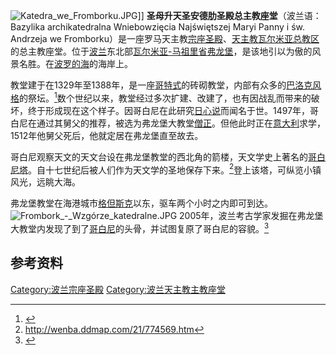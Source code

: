 [[File:Katedra_we_Fromborku.JPG|thumb]]]]
'''圣母升天圣安德肋圣殿总主教座堂'''（波兰语：Bazylika archikatedralna Wniebowzięcia Najświętszej Maryi Panny i św. Andrzeja we Fromborku）是一座罗马天主教[[宗座圣殿|宗座圣殿]]、[[天主教瓦尔米亚总教区|天主教瓦尔米亚总教区]]的总主教座堂。位于[[波兰|波兰]]东北部[[瓦尔米亚-马祖里省|瓦尔米亚-马祖里省]][[弗龙堡|弗龙堡]]，是该地引以为傲的风景名胜。在[[波罗的海|波罗的海]]的海岸上。

教堂建于在1329年至1388年，是一座[[哥特式|哥特式]]的砖砌教堂，内部有众多的[[巴洛克风格|巴洛克风格]]的祭坛。<ref>{{Cite web |url=http://www.inyourpocket.com/poland/frombork |title=存档副本 |accessdate=2010-02-22 |archive-date=2015-01-06 |archive-url=https://web.archive.org/web/20150106082955/http://www.inyourpocket.com/poland/frombork |dead-url=no }}</ref>数个世纪以来，教堂经过多次扩建、改建了，也有因战乱而带来的破坏，终于形成现在这个样子。因哥白尼在此研究[[日心说|日心说]]而闻名于世。1497年，哥白尼在通过其舅父的推荐，被选为弗龙堡大教堂[[僧正|僧正]]。但他此时正在[[意大利|意大利]]求学，1512年他舅父死后，他就定居在弗龙堡直至故去。

哥白尼观察天文的天文台设在弗龙堡教堂的西北角的箭楼，天文学史上著名的[[哥白尼塔|哥白尼塔]]。自十七世纪后被人们作为天文学的圣地保存下来。<ref>http://wenba.ddmap.com/21/774569.htm{{dead link|date=2017年12月 |bot=InternetArchiveBot |fix-attempted=yes }}</ref>登上该塔，可纵览小镇风光，远眺大海。

弗龙堡教堂在海港城市[[格但斯克|格但斯克]]以东，驱车两个小时之内即可到达。
[[File:Frombork_-_Wzgórze_katedralne.JPG|thumb]]
2005年，波兰考古学家发掘在弗龙堡大教堂内发现了到了[[哥白尼|哥白尼]]的头骨，并试图复原了哥白尼的容貌。<ref>{{Cite web |url=http://www.hangzhou.com.cn/20050801/ca923099.htm |title=存档副本 |access-date=2010-02-22 |archive-url=https://web.archive.org/web/20160304123430/http://www.hangzhou.com.cn/20050801/ca923099.htm |archive-date=2016-03-04 |dead-url=yes }}</ref>

== 参考资料 ==
<references/>
{{波兰宗座圣殿}}
[[Category:波兰宗座圣殿|Category:波兰宗座圣殿]]
[[Category:波兰天主教主教座堂|Category:波兰天主教主教座堂]]